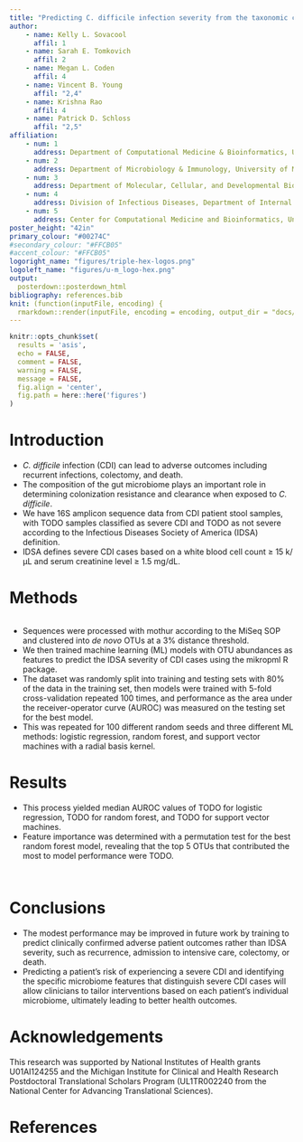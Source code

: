 ```yaml
---
title: "Predicting C. difficile infection severity from the taxonomic composition of the gut microbiome"
author:
    - name: Kelly L. Sovacool
      affil: 1
    - name: Sarah E. Tomkovich
      affil: 2
    - name: Megan L. Coden
      affil: 4
    - name: Vincent B. Young
      affil: "2,4"
    - name: Krishna Rao
      affil: 4
    - name: Patrick D. Schloss
      affil: "2,5"
affiliation:
    - num: 1
      address: Department of Computational Medicine & Bioinformatics, University of Michigan
    - num: 2
      address: Department of Microbiology & Immunology, University of Michigan
    - num: 3
      address: Department of Molecular, Cellular, and Developmental Biology, University of Michigan
    - num: 4
      address: Division of Infectious Diseases, Department of Internal Medicine, University of Michigan
    - num: 5
      address: Center for Computational Medicine and Bioinformatics, University of Michigan
poster_height: "42in"
primary_colour: "#00274C"
#secondary_colour: "#FFCB05"
#accent_colour: "#FFCB05"
logoright_name: "figures/triple-hex-logos.png"
logoleft_name: "figures/u-m_logo-hex.png"
output:
  posterdown::posterdown_html
bibliography: references.bib
knit: (function(inputFile, encoding) {
  rmarkdown::render(inputFile, encoding = encoding, output_dir = "docs/") })
---
```

```r
knitr::opts_chunk$set(
  results = 'asis',
  echo = FALSE,
  comment = FALSE,
  warning = FALSE,
  message = FALSE,
  fig.align = 'center',
  fig.path = here::here('figures')
)
```

<style>
#main-img-right {
 height: 5%;
}
</style>

# Introduction

- _C. difficile_ infection (CDI) can lead to adverse outcomes including recurrent 
infections, colectomy, and death. 
- The composition of the gut microbiome plays an important role in 
determining colonization resistance and clearance when exposed to 
_C. difficile_.
- We have 16S amplicon sequence data from CDI patient stool samples, with 
TODO samples classified as severe CDI and 
TODO as not severe according to the Infectious Diseases
Society of America (IDSA) definition.
- IDSA defines severe CDI cases based on a white blood cell count ≥ 15 k/μL
and serum creatinine level ≥ 1.5 mg/dL.


# Methods

```r

```

- Sequences were processed with mothur according to the MiSeq SOP and clustered
into _de novo_ OTUs at a 3% distance threshold.
- We then trained machine learning (ML) models with OTU abundances as features to
predict the IDSA severity of CDI cases using the mikropml R package.
- The dataset was randomly split into training and testing sets with 80% of the
data in the training set, then models were trained with 5-fold cross-validation
repeated 100 times, and performance as the area under the receiver-operator
curve (AUROC) was measured on the testing set for the best model.
- This was repeated for 100 different random seeds and three different ML methods:
logistic regression, random forest, and support vector machines with a radial
basis kernel.

# Results

- This process yielded median AUROC values of TODO for logistic
regression, TODO for random forest, and TODO for
support vector machines.
- Feature importance was determined with a permutation test for the best random
forest model, revealing that the top 5 OTUs that contributed the most to model
performance were TODO.

```r

```

```r

```

# Conclusions 

- The modest performance may be improved in future work by training to predict
clinically confirmed adverse patient outcomes rather than IDSA severity, such as
recurrence, admission to intensive care, colectomy, or death.
- Predicting a patient's risk of experiencing a severe CDI and identifying the
specific microbiome features that distinguish severe CDI cases will allow
clinicians to tailor interventions based on each patient's individual
microbiome, ultimately leading to better health outcomes.

# Acknowledgements 

This research was supported by National Institutes of Health grants U01AI124255
and the Michigan Institute for Clinical and Health Research Postdoctoral
Translational Scholars Program (UL1TR002240 from the National Center for
Advancing Translational Sciences).

# References
